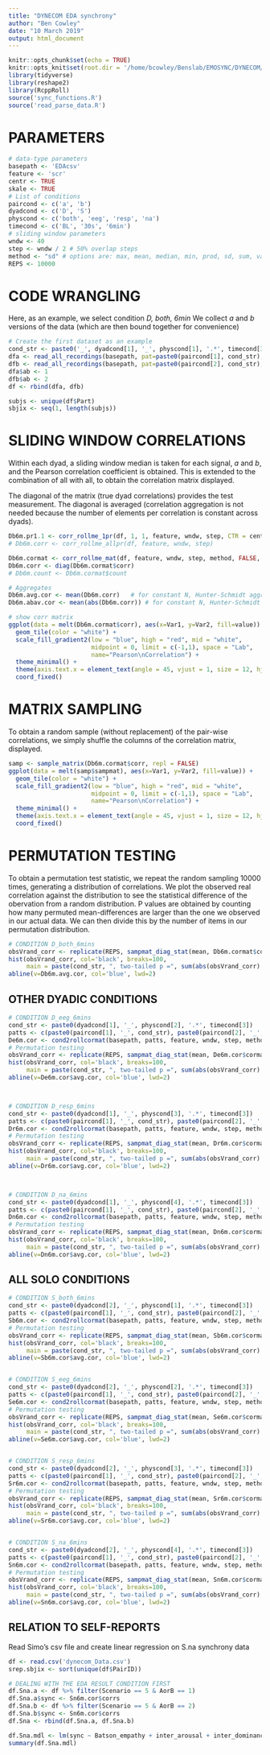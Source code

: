 ```yaml
---
title: "DYNECOM EDA synchrony"
author: "Ben Cowley"
date: "10 March 2019"
output: html_document
---
```


```r
knitr::opts_chunk$set(echo = TRUE)
knitr::opts_knit$set(root.dir = '/home/bcowley/Benslab/EMOSYNC/DYNECOM/')
library(tidyverse)
library(reshape2)
library(RcppRoll)
source('sync_functions.R')
source('read_parse_data.R')
```

# PARAMETERS

```r
# data-type parameters
basepath <- 'EDAcsv'
feature <- 'scr'
centr <- TRUE
skale <- TRUE
# List of conditions
paircond <- c('a', 'b')
dyadcond <- c('D', 'S')
physcond <- c('both', 'eeg', 'resp', 'na')
timecond <- c('BL', '30s', '6min')
# sliding window parameters
wndw <- 40
step <- wndw / 2 # 50% overlap steps
method <- "sd" # options are: max, mean, median, min, prod, sd, sum, var; see ?RcppRoll
REPS <- 10000
```

# CODE WRANGLING

Here, as an example, we select condition *D, both, 6min*
We collect _a_ and _b_ versions of the data (which are then bound together for convenience)

```r
# Create the first dataset as an example
cond_str <- paste0('_', dyadcond[1], '_', physcond[1], '.*', timecond[3])
dfa <- read_all_recordings(basepath, pat=paste0(paircond[1], cond_str), ext="csv", skip = 1)
dfb <- read_all_recordings(basepath, pat=paste0(paircond[2], cond_str), ext="csv", skip = 1)
dfa$ab <- 1
dfb$ab <- 2
df <- rbind(dfa, dfb)

subjs <- unique(df$Part)
sbjix <- seq(1, length(subjs))
```


# SLIDING WINDOW CORRELATIONS

Within each dyad, a sliding window median is taken for each signal, _a_ and _b_, and the Pearson correlation coefficient is obtained. This is extended to the combination of all with all, to obtain the correlation matrix displayed.

The diagonal of the matrix (true dyad correlations) provides the test measurement. The diagonal is averaged (correlation aggregation is not needed because the number of elements per correlation is constant across dyads).

```r
Db6m.pr1.1 <- corr_rollme_1pr(df, 1, 1, feature, wndw, step, CTR = centr, SCL = skale)
# Db6m.corr <- corr_rollme_allpr(df, feature, wndw, step)

Db6m.cormat <- corr_rollme_mat(df, feature, wndw, step, method, FALSE, CTR = centr, SCL = skale)
Db6m.corr <- diag(Db6m.cormat$corr)
# Db6m.count <- Db6m.cormat$count

# Aggregates
Db6m.avg.cor <- mean(Db6m.corr)   # for constant N, Hunter-Schmidt aggregation is equivalent to average correlation
Db6m.abav.cor <- mean(abs(Db6m.corr)) # for constant N, Hunter-Schmidt aggregation is equivalent to average correlation

# show corr matrix
ggplot(data = melt(Db6m.cormat$corr), aes(x=Var1, y=Var2, fill=value)) + 
  geom_tile(color = "white") +
  scale_fill_gradient2(low = "blue", high = "red", mid = "white", 
                       midpoint = 0, limit = c(-1,1), space = "Lab", 
                       name="Pearson\nCorrelation") +
  theme_minimal() + 
  theme(axis.text.x = element_text(angle = 45, vjust = 1, size = 12, hjust = 1))+
  coord_fixed()

```


# MATRIX SAMPLING

To obtain a random sample (without replacement) of the pair-wise correlations, we simply shuffle the columns of the correlation matrix, displayed.

```r
samp <- sample_matrix(Db6m.cormat$corr, repl = FALSE)
ggplot(data = melt(samp$sampmat), aes(x=Var1, y=Var2, fill=value)) + 
  geom_tile(color = "white") +
  scale_fill_gradient2(low = "blue", high = "red", mid = "white", 
                       midpoint = 0, limit = c(-1,1), space = "Lab", 
                       name="Pearson\nCorrelation") +
  theme_minimal() + 
  theme(axis.text.x = element_text(angle = 45, vjust = 1, size = 12, hjust = 1))+
  coord_fixed()

```


# PERMUTATION TESTING

To obtain a permutation test statistic, we repeat the random sampling 10000 times, generating a distribution of correlations. We plot the observed real correlation against the distribution to see the statistical difference of the obervation from a random distribution. P values are obtained by counting how many permuted mean-differences are larger than the one we observed in our actual data. We can then divide this by the number of items in our permutation distribution.

```r
# CONDITION D_both_6mins
obsVrand_corr <- replicate(REPS, sampmat_diag_stat(mean, Db6m.cormat$corr))
hist(obsVrand_corr, col='black', breaks=100, 
     main = paste(cond_str, ", two-tailed p =", sum(abs(obsVrand_corr) > abs(Db6m.avg.cor)) / REPS))
abline(v=Db6m.avg.cor, col='blue', lwd=2)
```


## OTHER DYADIC CONDITIONS


```r
# CONDITION D_eeg_6mins
cond_str <- paste0(dyadcond[1], '_', physcond[2], '.*', timecond[3])
patts <- c(paste0(paircond[1], '_', cond_str), paste0(paircond[2], '_', cond_str))
De6m.cor <- cond2rollcormat(basepath, patts, feature, wndw, step, method, triangle = FALSE, CTR = centr, SCL = skale)
# Permutation testing
obsVrand_corr <- replicate(REPS, sampmat_diag_stat(mean, De6m.cor$cormat))
hist(obsVrand_corr, col='black', breaks=100, 
     main = paste(cond_str, ", two-tailed p =", sum(abs(obsVrand_corr) > abs(De6m.cor$avg.cor)) / REPS))
abline(v=De6m.cor$avg.cor, col='blue', lwd=2)



# CONDITION D_resp_6mins
cond_str <- paste0(dyadcond[1], '_', physcond[3], '.*', timecond[3])
patts <- c(paste0(paircond[1], '_', cond_str), paste0(paircond[2], '_', cond_str))
Dr6m.cor <- cond2rollcormat(basepath, patts, feature, wndw, step, method, triangle = FALSE, CTR = centr, SCL = skale)
# Permutation testing
obsVrand_corr <- replicate(REPS, sampmat_diag_stat(mean, Dr6m.cor$cormat))
hist(obsVrand_corr, col='black', breaks=100, 
     main = paste(cond_str, ", two-tailed p =", sum(abs(obsVrand_corr) > abs(Dr6m.cor$avg.cor)) / REPS))
abline(v=Dr6m.cor$avg.cor, col='blue', lwd=2)



# CONDITION D_na_6mins
cond_str <- paste0(dyadcond[1], '_', physcond[4], '.*', timecond[3])
patts <- c(paste0(paircond[1], '_', cond_str), paste0(paircond[2], '_', cond_str))
Dn6m.cor <- cond2rollcormat(basepath, patts, feature, wndw, step, method, triangle = FALSE, CTR = centr, SCL = skale)
# Permutation testing
obsVrand_corr <- replicate(REPS, sampmat_diag_stat(mean, Dn6m.cor$cormat))
hist(obsVrand_corr, col='black', breaks=100, 
     main = paste(cond_str, ", two-tailed p =", sum(abs(obsVrand_corr) > abs(Dn6m.cor$avg.cor)) / REPS))
abline(v=Dn6m.cor$avg.cor, col='blue', lwd=2)
```

## ALL SOLO CONDITIONS


```r
# CONDITION S_both_6mins
cond_str <- paste0(dyadcond[2], '_', physcond[1], '.*', timecond[3])
patts <- c(paste0(paircond[1], '_', cond_str), paste0(paircond[2], '_', cond_str))
Sb6m.cor <- cond2rollcormat(basepath, patts, feature, wndw, step, method, triangle = FALSE, CTR = centr, SCL = skale)
# Permutation testing
obsVrand_corr <- replicate(REPS, sampmat_diag_stat(mean, Sb6m.cor$cormat))
hist(obsVrand_corr, col='black', breaks=100, 
     main = paste(cond_str, ", two-tailed p =", sum(abs(obsVrand_corr) > abs(Sb6m.cor$avg.cor)) / REPS))
abline(v=Sb6m.cor$avg.cor, col='blue', lwd=2)


# CONDITION S_eeg_6mins
cond_str <- paste0(dyadcond[2], '_', physcond[2], '.*', timecond[3])
patts <- c(paste0(paircond[1], '_', cond_str), paste0(paircond[2], '_', cond_str))
Se6m.cor <- cond2rollcormat(basepath, patts, feature, wndw, step, method, triangle = FALSE, CTR = centr, SCL = skale)
# Permutation testing
obsVrand_corr <- replicate(REPS, sampmat_diag_stat(mean, Se6m.cor$cormat))
hist(obsVrand_corr, col='black', breaks=100, 
     main = paste(cond_str, ", two-tailed p =", sum(abs(obsVrand_corr) > abs(Se6m.cor$avg.cor)) / REPS))
abline(v=Se6m.cor$avg.cor, col='blue', lwd=2)


# CONDITION S_resp_6mins
cond_str <- paste0(dyadcond[2], '_', physcond[3], '.*', timecond[3])
patts <- c(paste0(paircond[1], '_', cond_str), paste0(paircond[2], '_', cond_str))
Sr6m.cor <- cond2rollcormat(basepath, patts, feature, wndw, step, method, triangle = FALSE, CTR = centr, SCL = skale)
# Permutation testing
obsVrand_corr <- replicate(REPS, sampmat_diag_stat(mean, Sr6m.cor$cormat))
hist(obsVrand_corr, col='black', breaks=100, 
     main = paste(cond_str, ", two-tailed p =", sum(abs(obsVrand_corr) > abs(Sr6m.cor$avg.cor)) / REPS))
abline(v=Sr6m.cor$avg.cor, col='blue', lwd=2)


# CONDITION S_na_6mins
cond_str <- paste0(dyadcond[2], '_', physcond[4], '.*', timecond[3])
patts <- c(paste0(paircond[1], '_', cond_str), paste0(paircond[2], '_', cond_str))
Sn6m.cor <- cond2rollcormat(basepath, patts, feature, wndw, step, method, triangle = FALSE, CTR = centr, SCL = skale)
# Permutation testing
obsVrand_corr <- replicate(REPS, sampmat_diag_stat(mean, Sn6m.cor$cormat))
hist(obsVrand_corr, col='black', breaks=100, 
     main = paste(cond_str, ", two-tailed p =", sum(abs(obsVrand_corr) > abs(Sn6m.cor$avg.cor)) / REPS))
abline(v=Sn6m.cor$avg.cor, col='blue', lwd=2)
```


## RELATION TO SELF-REPORTS

Read Simo's csv file and create linear regression on S.na synchrony data

```r
df <- read.csv('dynecom_Data.csv')
srep.sbjix <- sort(unique(df$PairID))

# DEALING WITH THE EDA RESULT CONDITION FIRST
df.Sna.a <- df %>% filter(Scenario == 5 & AorB == 1)
df.Sna.a$sync <- Sn6m.cor$corrs
df.Sna.b <- df %>% filter(Scenario == 5 & AorB == 2)
df.Sna.b$sync <- Sn6m.cor$corrs
df.Sna <- rbind(df.Sna.a, df.Sna.b)

df.Sna.mdl <- lm(sync ~ Batson_empathy + inter_arousal + inter_dominance + inter_valence + interCP + interPAI + interPAU + Relationship_legth_mean + Closeness_mean + Sex, data = df.Sna)
summary(df.Sna.mdl)

```
